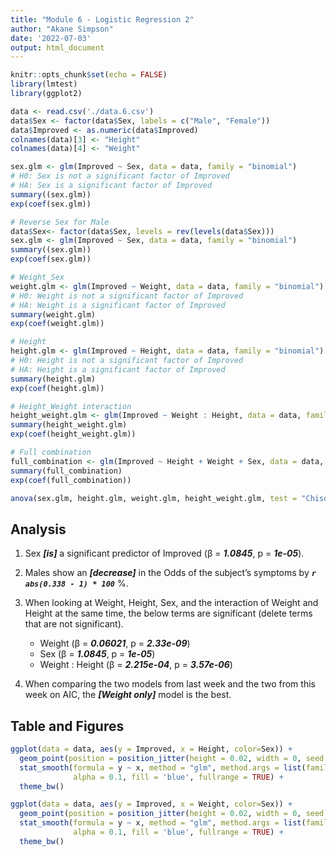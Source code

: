 ```yaml
---
title: "Module 6 - Logistic Regression 2"
author: "Akane Simpson"
date: '2022-07-03'
output: html_document
---
```


```r
knitr::opts_chunk$set(echo = FALSE)
library(lmtest)
library(ggplot2)
```

```r
data <- read.csv('./data.6.csv')
data$Sex <- factor(data$Sex, labels = c("Male", "Female"))
data$Improved <- as.numeric(data$Improved)
colnames(data)[3] <- "Height"
colnames(data)[4] <- "Weight"
```

```r
sex.glm <- glm(Improved ~ Sex, data = data, family = "binomial")
# H0: Sex is not a significant factor of Improved
# HA: Sex is a significant factor of Improved
summary((sex.glm))
exp(coef(sex.glm))
```

```r
# Reverse Sex for Male
data$Sex<- factor(data$Sex, levels = rev(levels(data$Sex)))
sex.glm <- glm(Improved ~ Sex, data = data, family = "binomial")
summary((sex.glm))
exp(coef(sex.glm))
```

```r
# Weight_Sex
weight.glm <- glm(Improved ~ Weight, data = data, family = "binomial")
# H0: Weight is not a significant factor of Improved
# HA: Weight is a significant factor of Improved
summary(weight.glm)
exp(coef(weight.glm))
```

```r
# Height
height.glm <- glm(Improved ~ Height, data = data, family = "binomial")
# H0: Height is not a significant factor of Improved
# HA: Height is a significant factor of Improved
summary(height.glm)
exp(coef(height.glm))
```

```r
# Height_Weight interaction
height_weight.glm <- glm(Improved ~ Weight : Height, data = data, family = "binomial")
summary(height_weight.glm)
exp(coef(height_weight.glm))
```

```r
# Full combination
full_combination <- glm(Improved ~ Height + Weight + Sex, data = data, family = "binomial")
summary(full_combination)
exp(coef(full_combination))
```

```r
anova(sex.glm, height.glm, weight.glm, height_weight.glm, test = "Chisq")
```

## Analysis

1. Sex ___[is]___ a significant predictor of Improved (β = ___1.0845___, p = ___1e-05___).
2. Males show an ___[decrease]___ in the Odds of the subject’s symptoms by ___`r abs(0.338 - 1) * 100`___ %.
3. When looking at Weight, Height, Sex, and the interaction of Weight and Height at the same time, the below terms are significant (delete terms that are not significant).

    - Weight (β = ___0.06021___, p = ___2.33e-09___)
    - Sex (β = ___1.0845___, p = ___1e-05___)
    - Weight : Height (β = ___2.215e-04___, p = ___3.57e-06___)

4. When comparing the two models from last week and the two from this week on AIC, the ___[Weight only]___ model is the best.

## Table and Figures
```r
ggplot(data = data, aes(y = Improved, x = Height, color=Sex)) +
  geom_point(position = position_jitter(height = 0.02, width = 0, seed = 0)) +
  stat_smooth(formula = y ~ x, method = "glm", method.args = list(family="binomial"),
              alpha = 0.1, fill = 'blue', fullrange = TRUE) +
  theme_bw()

ggplot(data = data, aes(y = Improved, x = Weight, color=Sex)) +
  geom_point(position = position_jitter(height = 0.02, width = 0, seed = 0)) +
  stat_smooth(formula = y ~ x, method = "glm", method.args = list(family="binomial"),
              alpha = 0.1, fill = 'blue', fullrange = TRUE) +
  theme_bw()
```

